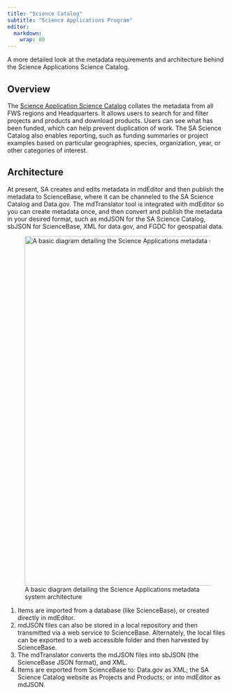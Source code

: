 ```yaml
---
title: "Science Catalog"
subtitle: "Science Applications Program"
editor: 
  markdown: 
    wrap: 80
---
```


A more detailed look at the metadata requirements and architecture behind the
Science Applications Science Catalog.

## Overview

The [Science Application Science Catalog](https://www.fws.gov/science/catalog)
collates the metadata from all FWS regions and Headquarters. It allows users to 
search for and filter projects and products and download products. Users can 
see what has been funded, which can help prevent duplication of work. The SA 
Science Catalog also enables reporting, such as funding summaries or project 
examples based on particular geographies, species, organization, year, or other 
categories of interest.

## Architecture

At present, SA creates and edits metadata in mdEditor and then publish the
metadata to ScienceBase, where it can be channeled to the SA Science Catalog and
Data.gov. The mdTranslator tool is integrated with mdEditor so you can create
metadata once, and then convert and publish the metadata in your desired format,
such as mdJSON for the SA Science Catalog, sbJSON for ScienceBase, XML for
data.gov, and FGDC for geospatial data.

![A basic diagram detailing the Science Applications metadata system
architecture](/assets/metadata_system_architecture.png){width="800"}

1.  Items are imported from a database (like ScienceBase), or created directly
    in mdEditor.
2.  mdJSON files can also be stored in a local repository and then transmitted
    via a web service to ScienceBase. Alternately, the local files can be
    exported to a web accessible folder and then harvested by ScienceBase.
3.  The mdTranslator converts the mdJSON files into sbJSON (the ScienceBase JSON
    format), and XML.
4.  Items are exported from ScienceBase to: Data.gov as XML; the SA Science
    Catalog website as Projects and Products; or into mdEditor as mdJSON.

```{=html}
<!---
![A diagram of the Science Applications metadata system architecture that focuces on the relationship between MdEditor, ScienceBase, Data.gov, and the Science Applications Science Catalog. Blue arrow action are performed by the user. After a user publishes to ScienceBase from mdEditor, the dark brown arrow actions are triggered automatically by mdEditor and ScienceBase webservices. Green arrow actions are performed automatically by the external catalogs.](/assets/metadata_system_architecture2.png){width="800"}
--->
```
